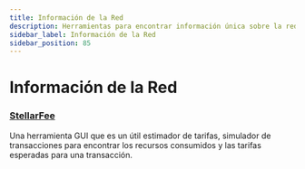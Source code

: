 ```yaml
---
title: Información de la Red
description: Herramientas para encontrar información única sobre la red Stellar
sidebar_label: Información de la Red
sidebar_position: 85
---
```


# Información de la Red

### [StellarFee](https://stellarfee.expert/)

Una herramienta GUI que es un útil estimador de tarifas, simulador de transacciones para encontrar los recursos consumidos y las tarifas esperadas para una transacción.
